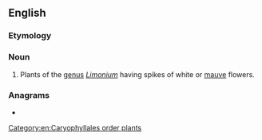 {{also|Statice}}
==English==
{{rfi|en}}
{{wikipedia|Limonium}}
{{wikispecies|Limonium}}

===Etymology===
{{rfe|lang=en}}

===Noun===
{{en-noun}}

# Plants of the [[genus]] ''[[Limonium]]'' having spikes of white or [[mauve]] flowers.

===Anagrams===
* {{anagrams|en|catties|etacist}}

[[Category:en:Caryophyllales order plants]]